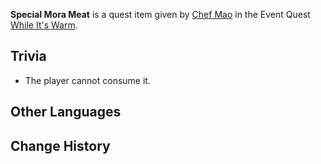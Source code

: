 {{Item Infobox
|id           = 100654
|image        = Item Mora Meat.png
|type         = Quest Items
|description  = '''While It's Warm:''' A serving of Mora Meat. Neither Mora nor meat will be left if it gets cold.
|source1      = Given during [[While It's Warm]] (Day 2)
}}

'''Special Mora Meat''' is a quest item given by [[Chef Mao]] in the Event Quest [[While It's Warm]].

==Trivia==
* The player cannot consume it.

==Other Languages==
{{Other Languages|default_hidden = 1
|en      = Special Mora Meat
|zhs     = 特制的摩拉肉
|zhs_rm  = Tèzhì de Mólā Ròu
|zht     = 特製的摩拉肉
|zht_rm  = Tèzhì de Mólā Ròu
|ja      = 特製モラミート
|ja_rm   = Tokusei Mora Miito
|ko      = 특제 모라육
|ko_rm   = 
|es      = Carne de Mora especial
|fr      = Viande-mora spéciale
|ru      = Особая лепёшка «Мора»
|th      = Mora Meat สูตรพิเศษ
|th_rm   = Mora Meat Sut Phiset
|vi      = Thịt Mora Đặc Biệt
|de      = Besonderes Mora-Medaillon
|id      = Mora Meat Spesial
|pt      = Carne de Mora Especial
}}

==Change History==
{{Change History|1.1}}